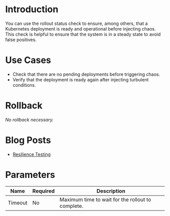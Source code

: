 # Introduction

You can use the rollout status check to ensure, among others, that a Kubernetes deployment is ready and operational before injecting chaos. This check is helpful to ensure that the system is in a steady state to avoid false positives.

# Use Cases

 - Check that there are no pending deployments before triggering chaos.
 - Verify that the deployment is ready again after injecting turbulent conditions.

# Rollback

*No rollback necessary.*

# Blog Posts

 - [Resilience Testing](https://steadybit.com/blog/resilience-testing/)

# Parameters

| Name | Required | Description                                                             |
|------|----------|-------------------------------------------------------------------------|
| Timeout | No       | Maximum time to wait for the rollout to complete. |
